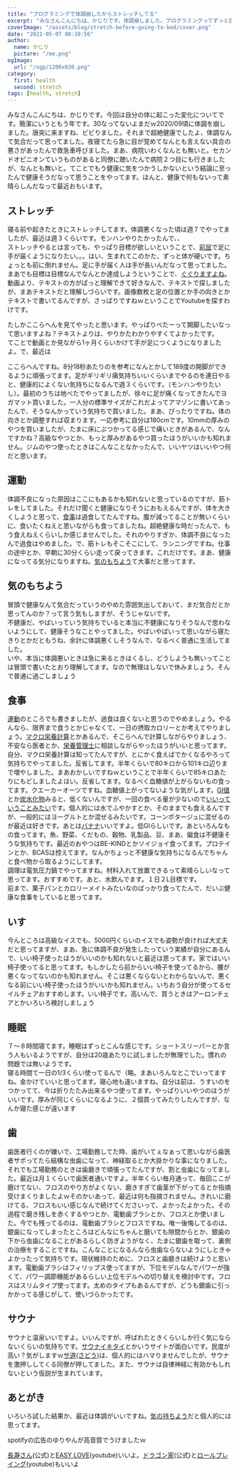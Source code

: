 ```yaml
---
title: "プログラミングで体調崩したからストレッチしてる"
excerpt: "みなさんこんにちは、かじりです。体調崩しました。プログラミングってずっと座っているし、ほとんど動かないから体調崩すこともあるかと思います。寝る前にストレッチしたり、運動するようにして健康に努めています。半年くらいして体調よくなってきてるなって体感します。体感でしか測れないのが厄介ですが、続けていこうと思います。"
coverImage: "/assets/blog/stretch-before-going-to-bed/cover.png"
date: "2021-05-07 08:38:56"
author:
  name: かじり
  picture: "/me.png"
ogImage:
  url: "/ogp/1200x630.png"
category:
  first: health
  second: stretch
tags: [health, stretch]
---
```


みなさんこんにちは、かじりです。今回は自分の体に起こった変化についてです。簡潔にいうともう年です。30なってないよまだｗ2020/09頃に体調を崩しました。唐突に来ますね、ビビりました。それまで超絶健康でしたよ、体調なんて気合だって思ってました。夜寝てたら急に目が覚めてなんとも言えない具合の悪さがあったんで救急車呼びました。まあ、病院いわくなんとも無いと。セカンドオピニオンていうものがあると同僚に聴いたんで病院２つ目にも行きましたが、なんとも無いと。てことでもう健康に気をつかうしかないという結論に至ったんで健康そうだなって思うことをやってます。ほんと、健康で何もないって素晴らしんだなって最近おもいます。

<Toc />

## ストレッチ

寝る前や起きたときにストレッチしてます。体調悪くなった頃は週７でやってましたが、最近は週３くらいです。モンハンやりたかったんで、、  
ストレッチやるとは言っても、やっぱり目標が欲しいということで、[前屈](https://ja.wikipedia.org/wiki/%E4%BD%93%E5%89%8D%E5%B1%88%E6%B8%AC%E5%AE%9A)で足に手が届くようになりたい。。。はい、生まれてこのかた、ずっと体が硬いです。ちょっとも前に倒れません。足に手が届く人は手が長いんだなって思ってました。まあでも目標は目標なんでなんとか達成しようということで、[ぐぐりますよね](https://www.google.com/search?q=%E3%82%B9%E3%83%88%E3%83%AC%E3%83%83%E3%83%81&rlz=1C1QABZ_jaJP893JP893&oq=%E3%82%B9%E3%83%88%E3%83%AC%E3%83%83%E3%83%81&aqs=chrome..69i57j0i433j0j0i433j0j0i433j0l2j0i433j0i131i433.3886j0j7&sourceid=chrome&ie=UTF-8)。動画より、テキストの方がぱっと理解できて好きなんで、テキストで探しましたが、まあテキストだと理解しづらいです。画像数枚と足の位置とか手の向きとかテキストで書いてるんですが、さっぱりですねｗということでYoutubeを探すわけです。

<Youtube id="gqbxAjkCdLY" />

たしかここらへんを見てやったと思います。やっぱりべたーって開脚したいなって思いますよね？テキストよりは、やりかたわかりやすくてよかったです。  
てことで動画とか見ながら1ヶ月くらいかけて手が足につくようになりましたよ。で、最近は

<Youtube id="HeTB6P4Rxt0" />

ここらへんですね。8分18秒あたりのを参考になんとかして189度の開脚ができるように頑張ってます。足がギリギリ痛気持ちいいくらいまでやるのを連日やると、健康的によくない気持ちになるんで週３くらいです。（モンハンやりたいし）。最初のうちは地べたでやってましたが、徐々に足が痛くなってきたんでヨガマット買いました。一人分の標準サイズがこれだよってアマゾンに書いてあったんで、そうなんかっていう気持ちで買いました。まあ、ぴったりですね。体の向きとか調整すれば収まります。一応参考に自分は180cmです。10mmの厚みのやつを買いましたが、たまに床にぶつかってる感じで痛いときがあるんで、なんですかね？高級なやつとか、もっと厚みがあるやつ買ったほうがいいかも知れません。ジムのやつ使ったときはこんなことなかったんで、いいヤツはいいやつ何だと思います。

## 運動

体調不良になった原因はここにもあるかも知れないと思っているのですが、筋トレをしてました。それだけ聞くと健康になりそうにおもえるんですが、体を大きくしようと思って、[食事](/stretch-before-going-to-bed#%E9%A3%9F%E4%BA%8B)は過食してたんですね。腹が減ってることが無いくらいに、食いたくねえと思いながらも食ってましたね。超絶健康な時だったんで、もう食えねえくらいしか感じませんでした。それのやりすぎか、体調不良になったんで過食はやめました。で、筋トレもそこそこにして、ランニングですね。仕事の途中とか、早朝に30分くらい走って戻ってきます。これだけです。まあ、健康になってる気分になりますね。[気のもちよう](/stretch-before-going-to-bed#%E6%B0%97%E6%8C%81%E3%81%A1%E3%81%AE%E3%82%82%E3%81%A1%E3%82%88%E3%81%86)て大事だと思ってます。


## 気のもちよう

冒頭で健康なんて気合だっていうのやめた雰囲気出しておいて、まだ気合だとか思ってんのか？って言う気もしますが、そうじゃないです。  
不健康だ、やばいっていう気持ちでいると本当に不健康になりそうなんで思わないようにして、健康そうなことやってました。やばいやばいって思いながら寝たきりとかだともうね、余計に体調悪くしそうなんで、なるべく普通に生活してました。  
いや、本当に体調悪いときは急に来るときはくるし、どうしようも無いってことは冒頭で書いたとおり理解してます。なので無理はしないで休みましょう。そんで普通に過ごしましょう

## 食事

[運動](/stretch-before-going-to-bed#%E9%81%8B%E5%8B%95)のところでも書きましたが、過食は良くないと思うのでやめましょう。やるんなら、限界まで食うとかじゃなくて、一日の摂取カロリーとか考えてやりましょう。[マクロ栄養計算](https://dietgenius.jp/macro-nutrient-calculator/)とかあるんで、そこらへんで計算しながらやりましょう、不安なら医者とか、[栄養管理士](https://www.dietitian.or.jp/students/dietitian/)に相談しながらやったほうがいいと思ってます。
自分、マクロ栄養計算は知ってたんですが、とにかく食えばでかくなるやろって気持ちでやってました。反省してます。半年くらいで80キロから101キロ辺りまで増やしました。まあおかしいですねｗということで半年くらいで85キロあたりにもどしましたよはい。反省してます。なるべく血糖値が上がらないもの食ってます。クエーカーオーツですね。血糖値上がってないような気がします。[GI値](https://www.olive-hitomawashi.com/column/2019/09/post-6655.html)とか[炭水化物](https://www.mext.go.jp/component/a_menu/science/detail/__icsFiles/afieldfile/2017/12/20/1365343_1-0201r11.pdf)みると、低くないんですが、一回の食べる量が少ないので[いいっていうことみたい](https://www.olive-hitomawashi.com/column/2019/09/post-6655.html)です。個人的には水でふやかすとか、そのままでも食えるんですが、一般的にはヨーグルトとか混ぜるみたいです。コーンポタージュに混ぜるのが最近は好きです。あとは[バナナ](https://www.health2sync.com/ja/company/blog/banana-carbohydrate#:~:text=%E3%81%9D%E3%81%93%E3%81%A7%E6%8C%87%E6%A8%99%E3%81%AE%E4%B8%80%E3%81%A4,%E3%83%AA%E3%82%B9%E3%82%AF%E3%81%AF%E4%BD%8E%E3%81%84%E3%81%AE%E3%81%A7%E3%81%99%E3%80%82)いいですよ。低GIらしいです。あといろんなもの食ってます。魚、野菜、くだもの、穀物、乳製品、豆、まあ、偏食は不健康そうな気持ちです。最近のおやつはBE-KINDとかソイジョイ食ってます。プロテインとか、BCASは控えてます。なんかちょっと不健康な気持ちになるんでちゃんと食べ物から取るようにしてます。  
調理は電気圧力鍋でやってますね。材料入れて放置できるって素晴らしいなって思ってます。おすすめです。あと、水飲んでます。１日２L目標です。  
前まで、菓子パンとカロリーメイトみたいなのばっかり食ってたんで、だいぶ健康な食事をしていると思ってます。

## いす

今んところは高級なイスでも、5000円くらいのイスでも姿勢が良ければ大丈夫だと思ってますが、まあ、急に体調不良が発生したっていう実績が自分にあるんで、いい椅子使ったほうがいいのかも知れないと最近は思ってます。家ではいい椅子使ってると思ってます。もしかしたら前からいい椅子を使ってるから、腰が悪くなってないのかも知れません。そこは悪くならないとわからないんで、悪くなる前にいい椅子使ったほうがいいかも知れません。いちおう自分が使ってるセイルチェアおすすめします。いい椅子です。高いんで、買うときはアーロンチェアとかいろいろ検討しましょう

## 睡眠

７～８時間寝てます。睡眠はずっとこんな感じです。ショートスリーパーとか言う人もいるようですが、自分は20歳あたりに試しましたが無理でした。慣れの問題では無いようです。  
寝る時間て一日の1/3くらい使ってるんで（略。まあいろんなとこでいってますね。金かけていいと思ってます。寝心地も違いますね。自分は前は、うすいのをつかってて、今は折りたたみ出来るやつ使ってます。やっぱりいいやつのほうがいいです。厚みが同じくらいになるように、２個買ってみたりしたんですが、なんか寝た感じが違います

## 歯

歯医者行くのが嫌いで、工場勤務してた時、歯がいてぇなぁって思いながら歯医者サボってたら結構な虫歯になって、神経取るとか大掛かりな事になりました。それでも工場勤務のときは歯磨きで頑張ってたんですが、割と虫歯になってました。最近は月１くらいで歯医者通いですよ。半年くらい毎月通って、毎回ここが磨けてない、フロスのやり方がよくない、磨きすぎて歯茎が下がってるとか指摘受けまくりましたよｗそのかいあって、最近は何も指摘されません。きれいに磨けてる、フロスもいい感じなんで続けてくださいって、よかったよかった。その過程で磨き残しを赤くするやつとか、電動歯ブラシとか、フロスとか使いました。今でも残ってるのは、電動歯ブラシとフロスですね。唯一後悔してるのは、銀歯になってしまったところはどんなにちゃんと磨いても隙間からとか、銀歯の下から虫歯になることがあるらしく防ぎようがなく、たまに銀歯を取って、裏側の治療をすることですね。こんなことになるんなら虫歯ならないようにしときゃよかったって気持ちです。現状維持のために、フロスと歯磨きは続けようと思います。電動歯ブラシはフィリップス使ってますが、下位モデルなんでパワーが強くて、パワー調節機能があるらしい上位モデルへの切り替えを検討中です。フロスはスリムタイプ使ってます。太めのタイプもあるんですが、どうも銀歯に引っかかってる感じがして、使いづらかったです。

## サウナ

サウナと温泉いいですよ。いいんですが、呼ばれたときくらいしか行く気にならないくらいの気持ちです。[サウナイキタイ](https://sauna-ikitai.com/)とかいうサイトが面白いです。民度が高い？気がしますｗ[サ道(さどう)](https://www.tv-tokyo.co.jp/sa_una37/news/#:~:text=2019%E5%B9%B47%E6%9C%88%E6%9C%9F,%E5%A5%BD%E3%81%8D%E3%81%AE%E3%81%9F%E3%82%81%E3%81%AE%E3%83%89%E3%83%A9%E3%83%9E%E2%80%9D%E3%80%82)は、個人的にはハマりませんでしたが、サウナを激押ししてくる同僚が押してました。また、サウナは自律神経に有効かもしれないという仮説が生まれています。

## あとがき

いろいろ試した結果か、最近は体調がいいですね。[気の持ちよう](http://localhost:3000/stretch-before-going-to-bed#%E6%B0%97%E3%81%AE%E3%82%82%E3%81%A1%E3%82%88%E3%81%86)だと個人的には思ってます。

spotifyの広告のゆりやんが高音質でうけましたｗ

[長瀞さん](https://www.nagatorosan.jp/)(公式)と[EASY LOVE](https://www.youtube.com/watch?v=J51CxEEYq50)(youtube)いいよ。[ドラゴン家](https://doraie.com/)(公式)と[ロールプレイング](https://www.youtube.com/watch?v=iZHOLVmUMCU)(youtube)もいいよ
